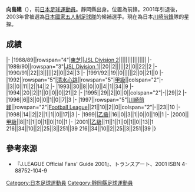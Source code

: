 {{unreferenced|time=2013-07-15T14:45:08+00:00}}
{{Infobox football biography
|name=向島建
|image=
|fullname=向島建
|birth_date={{Birth date and age|1966|1|9}}
|cityofbirth=[[静岡縣|静岡縣]]
|countryofbirth=[[日本|日本]]
|position=[[前鋒_(足球)|前鋒]]
|currentclub=
|years=1988-1992<br/>1992-1996<br/>1999-2001
|clubs=[[札幌岡薩多|東芝]]<br/>[[清水心跳|清水心跳]]<br/>[[川崎前鋒|川崎前鋒]]
|caps(goals)=
|nationalyears=
|nationalteam=
|nationalcaps(goals)=
}}
'''向島建'''（{{Bd|1966年|1月9日||}}），前[[日本|日本]][[足球|足球]][[運動員|運動員]]。靜岡縣出身。位置為前鋒。2001年引退後，2003年曾被選為[[日本國家五人制足球隊|日本國家五人制足球隊]]的候補選手。現在為日本[[川崎前鋒|川崎前鋒]]隊的星探。

==成績==
{{Football player club statistics 1|YYN}}
{{Football player club statistics 2|JPN|YYN}}
|-
|1988/89||rowspan="4"|[[札幌岡薩多|東芝]]||[[Japan_Soccer_League|JSL Division 2]]||||||||||||||||
|-
|1989/90||rowspan="3"|[[Japan_Soccer_League|JSL Division 1]]||20||2||||||2||0||22||2
|-
|1990/91||22||3||||||2||0||24||3
|-
|1991/92||19||0||||||2||0||21||0
|-
|1992||rowspan="5"|[[清水心跳|清水心跳]]||rowspan="5"|[[日本職業足球甲級聯賽|甲級]]||colspan="2"|-||3||0||11||2||14||2
|-
|1993||30||8||0||0||4||1||34||9
|-
|1994||20||2||1||0||0||0||21||2
|-
|1995||29||2||0||0||colspan="2"|-||29||2
|-
|1996||6||3||0||0||1||0||7||3
|-
|1997||rowspan="5"|[[川崎前鋒|川崎前鋒]]||rowspan="2"|[[Japan_Football_League|Football League]]||21||10||2||0||colspan="2"|-||23||10
|-
|1998||14||2||2||1||1||0||17||3
|-
|1999||[[日本職業足球乙級聯賽|乙級]]||16||0||3||1||0||0||19||1
|-
|2000||[[日本職業足球甲級聯賽|甲級]]||8||1||1||0||1||0||10||1
|-
|2001||[[日本職業足球乙級聯賽|乙級]]||11||1||1||0||1||0||13||1
{{Football player club statistics 3|1|JPN}}216||34||10||2||25||3||251||39
{{Football player club statistics 5}}216||34||10||2||25||3||251||39
|}
== 參考來源 ==
* 『J.LEAGUE Official Fans' Guide 2001』、トランスアート、2001 ISBN 4-88752-104-9

{{Japan-sport-bio-stub}}
{{Soccer-player-stub}}
[[Category:日本足球運動員|Category:日本足球運動員]]
[[Category:靜岡縣足球運動員|Category:靜岡縣足球運動員]]